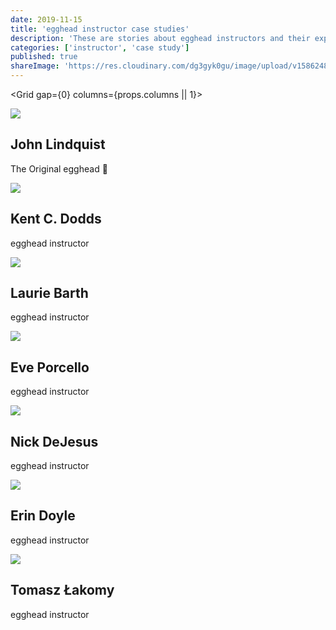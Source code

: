 ```yaml
---
date: 2019-11-15
title: 'egghead instructor case studies'
description: 'These are stories about egghead instructors and their exprience teaching on egghead.'
categories: ['instructor', 'case study']
published: true
shareImage: 'https://res.cloudinary.com/dg3gyk0gu/image/upload/v1586248100/og-image-assets/case-studies.png'
---
```



<Grid gap={0} columns={props.columns || 1}>

<Card variant="link" href="/instructor/case-studies/john-lindquist">
<img src={John} />
<div>

## John Lindquist

The Original egghead 🥚

</div>
</Card>

<Card variant="link" href="/instructor/case-studies/kent-c-dodds">
<img src={Kent} />
<div>

## Kent C. Dodds

egghead instructor

</div>
</Card>

<Card variant="link" href="/instructor/case-studies/laurie-barth">
<img src={Laurie} />
<div>

## Laurie Barth

egghead instructor

</div>
</Card>

<Card variant="link" href="/instructor/case-studies/eve-porcello">
<img src={Eve} />
<div>

## Eve Porcello

egghead instructor

</div>
</Card>

<Card variant="link" href="/instructor/case-studies/nick-dejesus">
<img src={Nick} />
<div>

## Nick DeJesus

egghead instructor

</div>
</Card>

<Card variant="link" href="/instructor/case-studies/erin-doyle">
<img src={Erin} />
<div>

## Erin Doyle

egghead instructor

</div>
</Card>

<Card variant="link" href="/instructor/case-studies/tomasz-lakomy">
<img src={Tomasz} />
<div>

## Tomasz Łakomy

egghead instructor

</div>
</Card>

</Grid>
